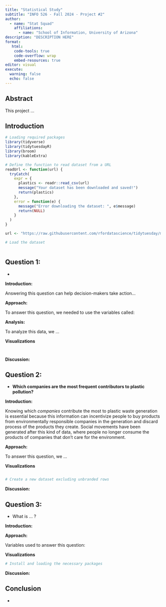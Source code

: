 ```yaml
---
title: "Statistical Study"
subtitle: "INFO 526 - Fall 2024 - Project #2"
author: 
  - name: "Stat Squad"
    affiliations:
      - name: "School of Information, University of Arizona"
description: "DESCRIPTION HERE"
format:
   html:
    code-tools: true
    code-overflow: wrap
    embed-resources: true
editor: visual
execute:
  warning: false
  echo: false
---
```


## Abstract

This project ...

## Introduction

```r
# Loading required packages
library(tidyverse)
library(tidytuesdayR)
library(broom)
library(kableExtra)

```

```r

# Define the function to read dataset from a URL
readUrl <- function(url) {
  tryCatch(
    expr = {
      plastics <- readr::read_csv(url)
      message("Your dataset has been downloaded and saved!")
      return(plastics)
    },
    error = function(e) { 
      message("Error downloading the dataset: ", e$message)
      return(NULL)
    }
  )
}

url <- "https://raw.githubusercontent.com/rfordatascience/tidytuesday/master/data/2021/2021-01-26/plastics.csv"

# Load the dataset


```

```r



```

## **Question 1:** 

-   

**Introduction:**

Answering this question can help decision-makers take action...

**Approach:**

To answer this question, we needed to use the variables called:

**Analysis:**

To analyze this data, we ...

**Visualizations**

```r


```

```r

```

**Discussion:**

## **Question 2:** 

-   **Which companies are the most frequent contributors to plastic pollution?**

**Introduction:**

Knowing which *companies* contribute the most to plastic waste generation is essential because this information can incentivize people to buy products from environmentally responsible companies in the generation and discard process of the products they create. Social movements have been generated after this kind of data, where people no longer consume the products of companies that don't care for the environment.

**Approach:**

To answer this question, we ...

**Visualizations**

```r



```

```r
# Create a new dataset excluding unbranded rows


```

**Discussion:**

## **Question 3:** 

-   What is ... ?

**Introduction:**

**Approach:**

Variables used to answer this question:

**Visualizations**

```r
# Install and loading the necessary packages

```

**Discussion:**

## Conclusion

-   
